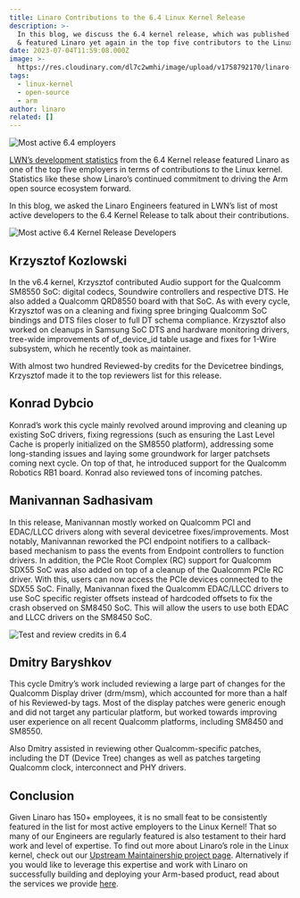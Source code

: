 ```yaml
---
title: Linaro Contributions to the 6.4 Linux Kernel Release
description: >-
  In this blog, we discuss the 6.4 kernel release, which was published last week
  & featured Linaro yet again in the top five contributors to the Linux kernel.
date: 2023-07-04T11:59:08.000Z
image: >-
  https://res.cloudinary.com/dl7c2wmhi/image/upload/v1758792170/linaro-website/images/blog/Banner_Linux_Kernel
tags:
  - linux-kernel
  - open-source
  - arm
author: linaro
related: []
---
```


![Most active 6.4 employers](/linaro-website/images/blog/most-active-6.4-employers)

[LWN’s development statistics](https://lwn.net/Articles/936113/) from the 6.4 Kernel release featured Linaro as one of the top five employers in terms of contributions to the Linux kernel. Statistics like these show Linaro’s continued commitment to driving the Arm open source ecosystem forward. 

In this blog, we asked the Linaro Engineers featured in LWN’s list of most active developers to the 6.4 Kernel Release to talk about their contributions.

![Most active 6.4 Kernel Release Developers](/linaro-website/images/blog/most-active-6.4-kernel-release-developers2)

## Krzysztof Kozlowski

In the v6.4 kernel, Krzysztof contributed Audio support for the Qualcomm SM8550 SoC: digital codecs, Soundwire controllers and respective DTS. He also added a Qualcomm QRD8550 board with that SoC. As with every cycle, Krzysztof was on a cleaning and fixing spree bringing Qualcomm SoC bindings and DTS files closer to full DT schema compliance. Krzysztof also worked on cleanups in Samsung SoC DTS and hardware monitoring drivers, tree-wide improvements of of\_device\_id table usage and fixes for 1-Wire subsystem, which he recently took as maintainer.

With almost two hundred Reviewed-by credits for the Devicetree bindings, Krzysztof made it to the top reviewers list for this release.

## Konrad Dybcio

Konrad’s work this cycle mainly revolved around improving and cleaning up existing SoC drivers, fixing regressions (such as ensuring the Last Level Cache is properly initialized on the SM8550 platform), addressing some long-standing issues and laying some groundwork for larger patchsets coming next cycle. On top of that, he introduced support for the Qualcomm Robotics RB1 board. Konrad also reviewed tons of incoming patches.

## Manivannan Sadhasivam

In this release, Manivannan mostly worked on Qualcomm PCI and EDAC/LLCC drivers along with several devicetree fixes/improvements. Most notably, Manivannan reworked the PCI endpoint notifiers to a callback-based mechanism to pass the events from Endpoint controllers to function drivers. In addition, the PCIe Root Complex (RC) support for Qualcomm SDX55 SoC was also added on top of a cleanup of the Qualcomm PCIe RC driver. With this, users can now access the PCIe devices connected to the SDX55 SoC. Finally, Manivannan fixed the Qualcomm EDAC/LLCC drivers to use SoC specific register offsets instead of hardcoded offsets to fix the crash observed on SM8450 SoC. This will allow the users to use both EDAC and LLCC drivers on the SM8450 SoC.

![Test and review credits in 6.4](/linaro-website/images/blog/test-and-review-credits-in-6.4)

## Dmitry Baryshkov 

This cycle Dmitry’s work included reviewing a large part of changes for the Qualcomm Display driver (drm/msm), which accounted for more than a half of his Reviewed-by tags. Most of the display patches were generic enough and did not target any particular platform, but worked towards improving user experience on all recent Qualcomm platforms, including SM8450 and SM8550.

Also Dmitry assisted in reviewing other Qualcomm-specific patches, including the DT (Device Tree) changes as well as patches targeting Qualcomm clock, interconnect and PHY drivers.

## Conclusion

Given Linaro has 150+ employees, it is no small feat to be consistently featured in the list for most active employers to the Linux Kernel! That so many of our Engineers are regularly featured is also testament to their hard work and level of expertise. To find out more about Linaro’s role in the Linux kernel, check out our [Upstream Maintainership project page](https://linaro.atlassian.net/wiki/spaces/UM/overview). Alternatively if you would like to leverage this expertise and work with Linaro on successfully building and deploying your Arm-based product, read about the services we provide [here](https://www.linaro.org/services/).
